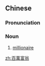 {{also|百万富翁}}
==Chinese==
{{zh-forms|s=百万富翁|type=22}}

===Pronunciation===
{{zh-pron
|m=bǎiwàn fùwēng
|c=baak3 maan6 fu3 jung1
|cat=n
}}

===Noun===
{{zh-noun}}

# [[millionaire]]

[[zh:百萬富翁]]
